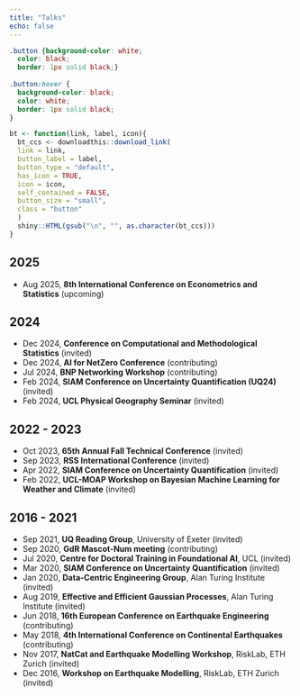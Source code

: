 ```yaml
---
title: "Talks"
echo: false
---
```


<link rel="stylesheet" href="https://use.fontawesome.com/releases/v5.12.1/css/all.css" crossorigin="anonymous"> <link rel="stylesheet" href="https://cdn.jsdelivr.net/gh/jpswalsh/academicons@1/css/academicons.min.css">

```css
.button {background-color: white;
  color: black;
  border: 1px solid black;}
  
.button:hover {
  background-color: black;
  color: white;
  border: 1px solid black;
}
```

```r
bt <- function(link, label, icon){
  bt_ccs <- downloadthis::download_link(
  link = link,
  button_label = label,
  button_type = "default",
  has_icon = TRUE,
  icon = icon,
  self_contained = FALSE,
  button_size = "small",
  class = "button"
  ) 
  shiny::HTML(gsub("\n", "", as.character(bt_ccs)))
}
```
## 2025
- Aug 2025, **8th International Conference on Econometrics and Statistics** (upcoming)

## 2024
- Dec 2024, **Conference on Computational and Methodological Statistics** (invited)
- Dec 2024, **AI for NetZero Conference** (contributing)
- Jul 2024, **BNP Networking Workshop** (contributing)
- Feb 2024, **SIAM Conference on Uncertainty Quantification (UQ24)** (invited)
- Feb 2024, **UCL Physical Geography Seminar** (invited)

## 2022 - 2023

- Oct 2023, **65th Annual Fall Technical Conference** (invited)
- Sep 2023, **RSS International Conference** (invited)
- Apr 2022, **SIAM Conference on Uncertainty Quantification** (invited)
- Feb 2022, **UCL-MOAP Workshop on Bayesian Machine Learning for Weather and Climate** (invited)

## 2016 - 2021

- Sep 2021, **UQ Reading Group**, University of Exeter (invited)
- Sep 2020, **GdR Mascot-Num meeting** (contributing)
- Jul 2020, **Centre for Doctoral Training in Foundational AI**, UCL (invited)
- Mar 2020, **SIAM Conference on Uncertainty Quantification** (invited)
- Jan 2020, **Data-Centric Engineering Group**, Alan Turing Institute (invited)
- Aug 2019, **Effective and Efficient Gaussian Processes**, Alan Turing Institute (invited)
- Jun 2018, **16th European Conference on Earthquake Engineering** (contributing)
- May 2018, **4th International Conference on Continental Earthquakes** (contributing)
- Nov 2017, **NatCat and Earthquake Modelling Workshop**, RiskLab, ETH Zurich (invited)
- Dec 2016, **Workshop on Earthquake Modelling**, RiskLab, ETH Zurich (invited)

